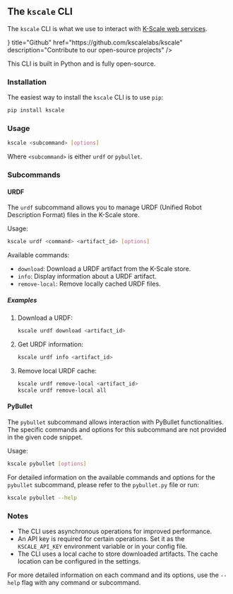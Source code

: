 
## The `kscale` CLI

The `kscale` CLI is what we use to interact with [K-Scale web services](https://kscale.store/).

<Cards>
  <Cards.Card
    icon={<FaGithub />}
    title="Github"
    href="https://github.com/kscalelabs/kscale"
    description="Contribute to our open-source projects"
  />
</Cards>

This CLI is built in Python and is fully open-source.

### Installation

The easiest way to install the `kscale` CLI is to use `pip`:

```bash
pip install kscale
```

### Usage

```bash
kscale <subcommand> [options]
```

Where `<subcommand>` is either `urdf` or `pybullet`.

### Subcommands

#### URDF

The `urdf` subcommand allows you to manage URDF (Unified Robot Description Format) files in the K-Scale store.

Usage:

```bash
kscale urdf <command> <artifact_id> [options]
```

Available commands:

- `download`: Download a URDF artifact from the K-Scale store.
- `info`: Display information about a URDF artifact.
- `remove-local`: Remove locally cached URDF files.

##### Examples

1. Download a URDF:
   ```bash
   kscale urdf download <artifact_id>
   ```

2. Get URDF information:
   ```bash
   kscale urdf info <artifact_id>
   ```

4. Remove local URDF cache:
   ```bash
   kscale urdf remove-local <artifact_id>
   kscale urdf remove-local all
   ```

#### PyBullet

The `pybullet` subcommand allows interaction with PyBullet functionalities. The specific commands and options for this subcommand are not provided in the given code snippet.

Usage:

```bash
kscale pybullet [options]
```

For detailed information on the available commands and options for the `pybullet` subcommand, please refer to the `pybullet.py` file or run:

```bash
kscale pybullet --help
```

### Notes

- The CLI uses asynchronous operations for improved performance.
- An API key is required for certain operations. Set it as the `KSCALE_API_KEY` environment variable or in your config file.
- The CLI uses a local cache to store downloaded artifacts. The cache location can be configured in the settings.

For more detailed information on each command and its options, use the `--help` flag with any command or subcommand.

